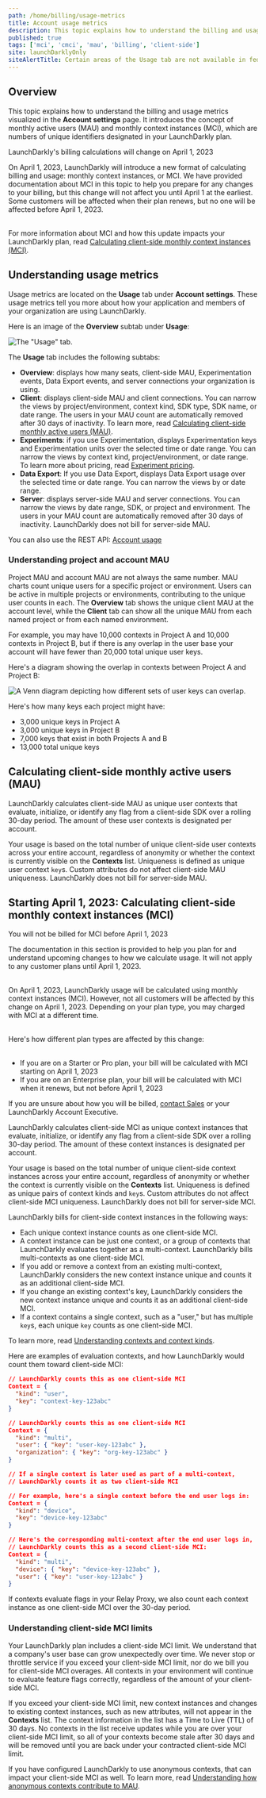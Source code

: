 ```yaml
---
path: /home/billing/usage-metrics
title: Account usage metrics
description: This topic explains how to understand the billing and usage metrics visualized in the Account settings page.
published: true
tags: ['mci', 'cmci', 'mau', 'billing', 'client-side']
site: launchDarklyOnly
siteAlertTitle: Certain areas of the Usage tab are not available in federal environments
---
```


## Overview

This topic explains how to understand the billing and usage metrics visualized in the **Account settings** page. It introduces the concept of monthly active users (MAU) and monthly context instances (MCI), which are numbers of unique identifiers designated in your LaunchDarkly plan.

<Callout intent="info">
<CalloutTitle>LaunchDarkly's billing calculations will change on April 1, 2023</CalloutTitle>
<CalloutDescription>

On April 1, 2023, LaunchDarkly will introduce a new format of calculating billing and usage: monthly context instances, or MCI. We have provided documentation about MCI in this topic to help you prepare for any changes to your billing, but this change will not affect you until April 1 at the earliest. Some customers will be affected when their plan renews, but no one will be affected before April 1, 2023.<br /><br />

For more information about MCI and how this update impacts your LaunchDarkly plan, read <a href="#starting-april-1-2023-calculating-client-side-monthly-context-instances-mci">Calculating client-side monthly context instances (MCI)</a>.

</CalloutDescription>
</Callout>

## Understanding usage metrics

Usage metrics are located on the **Usage** tab under **Account settings**. These usage metrics tell you more about how your application and members of your organization are using LaunchDarkly.

Here is an image of the **Overview** subtab under **Usage**:

![The "Usage" tab.](settings-usage.png)

The **Usage** tab includes the following subtabs:

- **Overview**: displays how many seats, client-side MAU, Experimentation events, Data Export events, and server connections your organization is using.
- **Client**: displays client-side MAU and client connections. You can narrow the views by project/environment, context kind, SDK type, SDK name, or date range. The users in your MAU count are automatically removed after 30 days of inactivity. To learn more, read [Calculating client-side monthly active users (MAU)](/home/billing/usage-metrics#calculating-client-side-monthly-active-users-mau).
- **Experiments**: if you use Experimentation, displays Experimentation keys and Experimentation units over the selected time or date range. You can narrow the views by context kind, project/environment, or date range. To learn more about pricing, read [Experiment pricing](/home/about-experimentation#experiment-pricing).
- **Data Export**: If you use Data Export, displays Data Export usage over the selected time or date range. You can narrow the views by or date range.
- **Server**: displays server-side MAU and server connections. You can narrow the views by date range, SDK, or project and environment. The users in your MAU count are automatically removed after 30 days of inactivity. LaunchDarkly does not bill for server-side MAU.
<!-- cSpell:disable TKTK the server tab still needs updating in the UI. sc188761 cSpell:enable -->

<LearnMore>

You can also use the REST API: [Account usage](https://apidocs.launchdarkly.com/tag/Account-usage-(beta)/)

</LearnMore>

### Understanding project and account MAU

Project MAU and account MAU are not always the same number. MAU charts count unique users for a specific project or environment. Users can be active in multiple projects or environments, contributing to the unique user counts in each. The **Overview** tab shows the unique client MAU at the account level, while the **Client** tab can show all the unique MAU from each named project or from each named environment.

For example, you may have 10,000 contexts in Project A and 10,000 contexts in Project B, but if there is any overlap in the user base your account will have fewer than 20,000 total unique user keys.

Here's a diagram showing the overlap in contexts between Project A and Project B:

![A Venn diagram depicting how different sets of user keys can overlap.](usage-metrics-venn-diagram.png)

Here's how many keys each project might have:

- 3,000 unique keys in Project A
- 3,000 unique keys in Project B
- 7,000 keys that exist in both Projects A and B
- 13,000 total unique keys

## Calculating client-side monthly active users (MAU)

LaunchDarkly calculates client-side MAU as unique user contexts that evaluate, initialize, or identify any flag from a client-side SDK over a rolling 30-day period. The amount of these user contexts is designated per account.

Your usage is based on the total number of unique client-side user contexts across your entire account, regardless of anonymity or whether the context is currently visible on the **Contexts** list. Uniqueness is defined as unique user context `key`s. Custom attributes do not affect client-side MAU uniqueness. LaunchDarkly does not bill for server-side MAU.

## Starting April 1, 2023: Calculating client-side monthly context instances (MCI)

<Callout intent="info">
<CalloutTitle>You will not be billed for MCI before April 1, 2023</CalloutTitle>
<CalloutDescription>

The documentation in this section is provided to help you plan for and understand upcoming changes to how we calculate usage. It will not apply to any customer plans until April 1, 2023.<br /><br />

On April 1, 2023, LaunchDarkly usage will be calculated using monthly context instances (MCI). However, not all customers will be affected by this change on April 1, 2023. Depending on your plan type, you may charged with MCI at a different time.<br /><br />

Here's how different plan types are affected by this change:<br /><br />

<ul>
 <li>If you are on a Starter or Pro plan, your bill will be calculated with MCI starting on April 1, 2023</li>
 <li>If you are on an Enterprise plan, your bill will be calculated with MCI when it renews, but not before April 1, 2023</li>
</ul>

If you are unsure about how you will be billed, [contact Sales](https://launchdarkly.com/contact-sales/) or your LaunchDarkly Account Executive.

</CalloutDescription>
</Callout>

LaunchDarkly calculates client-side MCI as unique context instances that evaluate, initialize, or identify any flag from a client-side SDK over a rolling 30-day period. The amount of these context instances is designated per account.

Your usage is based on the total number of unique client-side context instances across your entire account, regardless of anonymity or whether the context is currently visible on the **Contexts** list. Uniqueness is defined as unique pairs of context kinds and `key`s. Custom attributes do not affect client-side MCI uniqueness. LaunchDarkly does not bill for server-side MCI.

LaunchDarkly bills for client-side context instances in the following ways:

- Each unique context instance counts as one client-side MCI.
- A context instance can be just one context, or a group of contexts that LaunchDarkly evaluates together as a multi-context. LaunchDarkly bills multi-contexts as one client-side MCI.
- If you add or remove a context from an existing multi-context, LaunchDarkly considers the new context instance unique and counts it as an additional client-side MCI.
- If you change an existing context's key, LaunchDarkly considers the new context instance unique and counts it as an additional client-side MCI.
- If a context contains a single context, such as a "user," but has multiple `key`s, each unique `key` counts as one client-side MCI.

To learn more, read [Understanding contexts and context kinds](/home/contexts#understanding-contexts-and-context-kinds).

Here are examples of evaluation contexts, and how LaunchDarkly would count them toward client-side MCI:

<CodeSample>
<CSTab label="A single context">

```json
// LaunchDarkly counts this as one client-side MCI
Context = {
  "kind": "user",
  "key": "context-key-123abc"
}
```

</CSTab>
<CSTab label="A multi-context">

```json
// LaunchDarkly counts this as one client-side MCI
Context = {
  "kind": "multi",
  "user": { "key": "user-key-123abc" },
  "organization": { "key": "org-key-123abc" }
}
```

</CSTab>
<CSTab label="A context with two evaluations">

```json
// If a single context is later used as part of a multi-context,
// LaunchDarkly counts it as two client-side MCI

// For example, here's a single context before the end user logs in:
Context = {
  "kind": "device",
  "key": "device-key-123abc"
}

// Here's the corresponding multi-context after the end user logs in,
// LaunchDarkly counts this as a second client-side MCI:
Context = {
  "kind": "multi",
  "device": { "key": "device-key-123abc" },
  "user": { "key": "user-key-123abc" }
}
```

</CSTab>
</CodeSample>

If contexts evaluate flags in your Relay Proxy, we also count each context instance as one client-side MCI over the 30-day period.

### Understanding client-side MCI limits

Your LaunchDarkly plan includes a client-side MCI limit. We understand that a company's user base can grow unexpectedly over time. We never stop or throttle service if you exceed your client-side MCI limit, nor do we bill you for client-side MCI overages. All contexts in your environment will continue to evaluate feature flags correctly, regardless of the amount of your client-side MCI.

If you exceed your client-side MCI limit, new context instances and changes to existing context instances, such as new attributes, will not appear in the **Contexts** list. The context information in the list has a Time to Live (TTL) of 30 days. No contexts in the list receive updates while you are over your client-side MCI limit, so all of your contexts become stale after 30 days and will be removed until you are back under your contracted client-side MCI limit.

If you have configured LaunchDarkly to use anonymous contexts, that can impact your client-side MCI as well. To learn more, read [Understanding how anonymous contexts contribute to MAU](/home/contexts/anonymous-contexts#understanding-how-anonymous-contexts-contribute-to-mau).